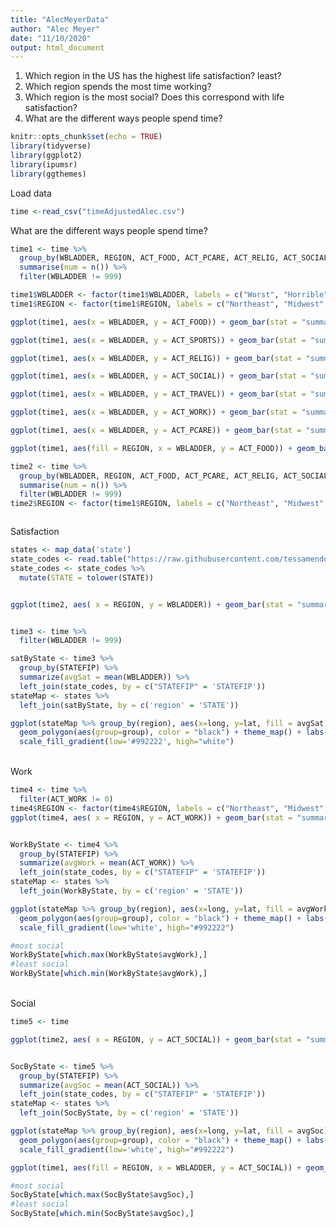 ---
title: "AlecMeyerData"
author: "Alec Meyer"
date: "11/10/2020"
output: html_document
---
1) Which region in the US has the highest life satisfaction? least?
2) Which region spends the most time working? 
3) Which region is the most social? Does this correspond with life satisfaction?
4) What are the different ways people spend time?
```{r setup, include=FALSE, message=FALSE, warning=FALSE}
knitr::opts_chunk$set(echo = TRUE)
library(tidyverse)
library(ggplot2)
library(ipumsr)
library(ggthemes)
```

Load data
```{r message=FALSE, warning=FALSE}
time <-read_csv("timeAdjustedAlec.csv")
```

What are the different ways people spend time?
```{r message=FALSE, warning=FALSE}
time1 <- time %>%
  group_by(WBLADDER, REGION, ACT_FOOD, ACT_PCARE, ACT_RELIG, ACT_SOCIAL, ACT_SPORTS, ACT_TRAVEL, ACT_WORK) %>%
  summarise(num = n()) %>%
  filter(WBLADDER != 999) 

time1$WBLADDER <- factor(time1$WBLADDER, labels = c("Worst", "Horrible", "Bad", "Sucks", "Alright", "Fine", "Good", "Great", "Amazing", "Greatest", "Best"))
time1$REGION <- factor(time1$REGION, labels = c("Northeast", "Midwest", "South", "West"))

ggplot(time1, aes(x = WBLADDER, y = ACT_FOOD)) + geom_bar(stat = "summary", fun.y = "mean") +   labs(x = "Satisfaction", y = "Total Minutes", title = "Food")

ggplot(time1, aes(x = WBLADDER, y = ACT_SPORTS)) + geom_bar(stat = "summary", fun.y = "mean") +   labs(x = "Satisfaction", y = "Total Minutes", title = "Sports")

ggplot(time1, aes(x = WBLADDER, y = ACT_RELIG)) + geom_bar(stat = "summary", fun.y = "mean") +   labs(x = "Satisfaction", y = "Total Minutes", title = "RELIG")

ggplot(time1, aes(x = WBLADDER, y = ACT_SOCIAL)) + geom_bar(stat = "summary", fun.y = "mean") +   labs(x = "Satisfaction", y = "Total Minutes", title = "Social")

ggplot(time1, aes(x = WBLADDER, y = ACT_TRAVEL)) + geom_bar(stat = "summary", fun.y = "mean") +   labs(x = "Satisfaction", y = "Total Minutes", title = "Travel")

ggplot(time1, aes(x = WBLADDER, y = ACT_WORK)) + geom_bar(stat = "summary", fun.y = "mean") +   labs(x = "Satisfaction", y = "Total Minutes", title = "Work")

ggplot(time1, aes(x = WBLADDER, y = ACT_PCARE)) + geom_bar(stat = "summary", fun.y = "mean") +   labs(x = "Satisfaction", y = "Total Minutes", title = "Personal Care")
```

```{r message=FALSE, warning=FALSE}
ggplot(time1, aes(fill = REGION, x = WBLADDER, y = ACT_FOOD)) + geom_bar(stat = "summary", fun.y = "mean", position = "dodge") +   labs(x = "Satisfaction", y = "Total Minutes", title = "Food")


```

```{r message=FALSE, warning=FALSE}
time2 <- time %>%
  group_by(WBLADDER, REGION, ACT_FOOD, ACT_PCARE, ACT_RELIG, ACT_SOCIAL, ACT_SPORTS, ACT_TRAVEL, ACT_WORK) %>%
  summarise(num = n()) %>%
  filter(WBLADDER != 999) 
time2$REGION <- factor(time1$REGION, labels = c("Northeast", "Midwest", "South", "West"))



```


Satisfaction
```{r}
states <- map_data('state')
state_codes <- read.table("https://raw.githubusercontent.com/tessamendoza/ds202_project/main/state_codes.csv", sep = ",", header = TRUE)
state_codes <- state_codes %>%
  mutate(STATE = tolower(STATE))


ggplot(time2, aes( x = REGION, y = WBLADDER)) + geom_bar(stat = "summary", fun.y = "mean") +   labs(x = "Region", y = "Satisfaction", title = "Satisfaction by region") 


time3 <- time %>%
  filter(WBLADDER != 999)

satByState <- time3 %>%
  group_by(STATEFIP) %>%
  summarize(avgSat = mean(WBLADDER)) %>%
  left_join(state_codes, by = c("STATEFIP" = 'STATEFIP'))
stateMap <- states %>%
  left_join(satByState, by = c('region' = 'STATE'))

ggplot(stateMap %>% group_by(region), aes(x=long, y=lat, fill = avgSat)) + 
  geom_polygon(aes(group=group), color = "black") + theme_map() + labs(title = "Average Satisfaction (1-10) By State") +
  scale_fill_gradient(low='#992222', high="white")
```

<br />
Work
```{r}

time4 <- time %>%
  filter(ACT_WORK != 0)
time4$REGION <- factor(time4$REGION, labels = c("Northeast", "Midwest", "South", "West"))
ggplot(time4, aes( x = REGION, y = ACT_WORK)) + geom_bar(stat = "summary", fun.y = "mean") +   labs(x = "Region", y = "Total Minutes", title = "Work")


WorkByState <- time4 %>%
  group_by(STATEFIP) %>%
  summarize(avgWork = mean(ACT_WORK)) %>%
  left_join(state_codes, by = c("STATEFIP" = 'STATEFIP'))
stateMap <- states %>%
  left_join(WorkByState, by = c('region' = 'STATE'))

ggplot(stateMap %>% group_by(region), aes(x=long, y=lat, fill = avgWork)) + 
  geom_polygon(aes(group=group), color = "black") + theme_map() + labs(title = "Average Work by state") +
  scale_fill_gradient(low='white', high="#992222")

#most social
WorkByState[which.max(WorkByState$avgWork),]
#least social
WorkByState[which.min(WorkByState$avgWork),]
```

<br />
Social
```{r}
time5 <- time 

ggplot(time2, aes( x = REGION, y = ACT_SOCIAL)) + geom_bar(stat = "summary", fun.y = "mean") +   labs(x = "Region", y = "Total Minutes", title = "Social Activites")


SocByState <- time5 %>%
  group_by(STATEFIP) %>%
  summarize(avgSoc = mean(ACT_SOCIAL)) %>%
  left_join(state_codes, by = c("STATEFIP" = 'STATEFIP'))
stateMap <- states %>%
  left_join(SocByState, by = c('region' = 'STATE'))

ggplot(stateMap %>% group_by(region), aes(x=long, y=lat, fill = avgSoc)) + 
  geom_polygon(aes(group=group), color = "black") + theme_map() + labs(title = "Average Social Activites By State") +
  scale_fill_gradient(low='white', high="#992222")

ggplot(time1, aes(fill = REGION, x = WBLADDER, y = ACT_SOCIAL)) + geom_bar(stat = "summary", fun.y = "mean", position = "dodge") +   labs(x = "Satisfaction", y = "Total Minutes", title = "Social Activites by Region")

#most social
SocByState[which.max(SocByState$avgSoc),]
#least social
SocByState[which.min(SocByState$avgSoc),]
```

